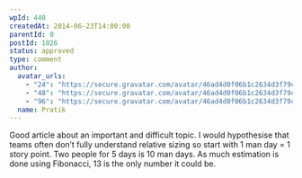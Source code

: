 ```yaml
---
wpId: 440
createdAt: 2014-06-23T14:00:00
parentId: 0
postId: 1026
status: approved
type: comment
author:
  avatar_urls:
    - "24": "https://secure.gravatar.com/avatar/46ad4d0f06b1c2634d3f79c7e71aa13d?s=24&d=mm&r=g"
    - "48": "https://secure.gravatar.com/avatar/46ad4d0f06b1c2634d3f79c7e71aa13d?s=48&d=mm&r=g"
    - "96": "https://secure.gravatar.com/avatar/46ad4d0f06b1c2634d3f79c7e71aa13d?s=96&d=mm&r=g"
  name: Pratik
---
```


Good article about an important and difficult topic. I would hypothesise that teams often don’t fully understand relative sizing so start with 1 man day = 1 story point. Two people for 5 days is 10 man days. As much estimation is done using Fibonacci, 13 is the only number it could be.